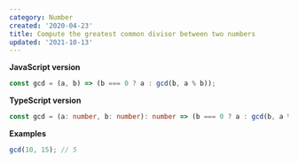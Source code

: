 ```yaml
---
category: Number
created: '2020-04-23'
title: Compute the greatest common divisor between two numbers
updated: '2021-10-13'
---
```


**JavaScript version**

```js gcd.js
const gcd = (a, b) => (b === 0 ? a : gcd(b, a % b));
```

**TypeScript version**

```ts gcd.ts
const gcd = (a: number, b: number): number => (b === 0 ? a : gcd(b, a % b));
```

**Examples**

```js examples.js
gcd(10, 15); // 5
```
